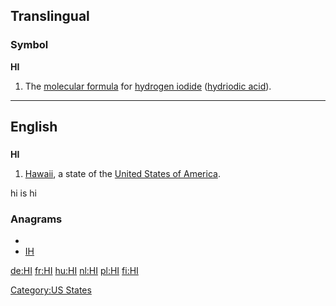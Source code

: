 {{also|hi|hí|ні}}
==Translingual==

===Symbol===
'''HI'''

# The [[molecular formula]] for [[hydrogen iodide]] ([[hydriodic acid]]).

----

==English==

==={{abbreviation}}===
'''HI'''

# [[Hawaii]], a state of the [[United States of America]].
hi is hi

===Anagrams===
* {{alphagram|hi}}
* [[IH#English|IH]]


[[Category:US States]]

[[de:HI]]
[[fr:HI]]
[[hu:HI]]
[[nl:HI]]
[[pl:HI]]
[[fi:HI]]